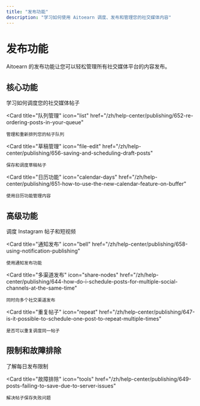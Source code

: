 ```yaml
---
title: "发布功能"
description: "学习如何使用 Aitoearn 调度、发布和管理您的社交媒体内容"
---
```


# 发布功能

Aitoearn 的发布功能让您可以轻松管理所有社交媒体平台的内容发布。

## 核心功能

<CardGroup cols={2}>
  <Card
    title="调度帖子"
    icon="calendar"
    href="/zh/help-center/publishing/642-scheduling-posts"
  >
    学习如何调度您的社交媒体帖子
  </Card>
  
  <Card
    title="队列管理"
    icon="list"
    href="/zh/help-center/publishing/652-re-ordering-posts-in-your-queue"
  >
    管理和重新排列您的帖子队列
  </Card>
  
  <Card
    title="草稿管理"
    icon="file-edit"
    href="/zh/help-center/publishing/656-saving-and-scheduling-draft-posts"
  >
    保存和调度草稿帖子
  </Card>
  
  <Card
    title="日历功能"
    icon="calendar-days"
    href="/zh/help-center/publishing/651-how-to-use-the-new-calendar-feature-on-buffer"
  >
    使用日历功能管理内容
  </Card>
</CardGroup>

## 高级功能

<CardGroup cols={2}>
  <Card
    title="Instagram 发布"
    icon="camera"
    href="/zh/help-center/publishing/657-scheduling-instagram-posts-and-reels"
  >
    调度 Instagram 帖子和短视频
  </Card>
  
  <Card
    title="通知发布"
    icon="bell"
    href="/zh/help-center/publishing/658-using-notification-publishing"
  >
    使用通知发布功能
  </Card>
  
  <Card
    title="多渠道发布"
    icon="share-nodes"
    href="/zh/help-center/publishing/644-how-do-i-schedule-posts-for-multiple-social-channels-at-the-same-time"
  >
    同时向多个社交渠道发布
  </Card>
  
  <Card
    title="重复帖子"
    icon="repeat"
    href="/zh/help-center/publishing/647-is-it-possible-to-schedule-one-post-to-repeat-multiple-times"
  >
    是否可以重复调度同一帖子
  </Card>
</CardGroup>

## 限制和故障排除

<CardGroup cols={2}>
  <Card
    title="发布限制"
    icon="clock"
    href="/zh/help-center/publishing/646-daily-posting-limits"
  >
    了解每日发布限制
  </Card>
  
  <Card
    title="故障排除"
    icon="tools"
    href="/zh/help-center/publishing/649-posts-failing-to-save-due-to-server-issues"
  >
    解决帖子保存失败问题
  </Card>
</CardGroup>
